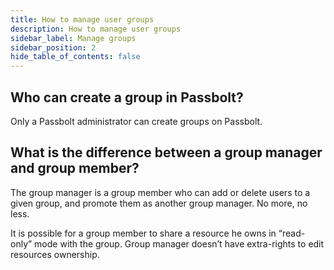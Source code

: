 ```yaml
---
title: How to manage user groups
description: How to manage user groups
sidebar_label: Manage groups
sidebar_position: 2
hide_table_of_contents: false
---
```


## Who can create a group in Passbolt?

Only a Passbolt administrator can create groups on Passbolt.

## What is the difference between a group manager and group member?

The group manager is a group member who can add or delete users to a given group, and promote them as another
group manager. No more, no less.

It is possible for a group member to share a resource he owns in “read-only” mode with the group. Group manager
doesn’t have extra-rights to edit resources ownership.
